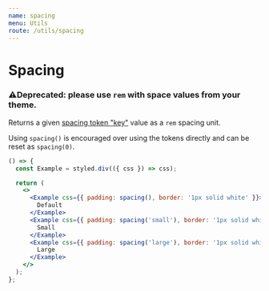 ```yaml
---
name: spacing
menu: Utils
route: /utils/spacing
---
```


# Spacing

### ⚠️**Deprecated**: please use `rem` with space values from your theme.

Returns a given [spacing token "key"](/themes/tokens#space) value as a `rem` spacing unit.

Using `spacing()` is encouraged over using the tokens directly and can be reset
as `spacing(0)`.

```jsx
() => {
  const Example = styled.div(({ css }) => css);

  return (
    <>
      <Example css={{ padding: spacing(), border: '1px solid white' }}>
        Default
      </Example>
      <Example css={{ padding: spacing('small'), border: '1px solid white' }}>
        Small
      </Example>
      <Example css={{ padding: spacing('large'), border: '1px solid white' }}>
        Large
      </Example>
    </>
  );
};
```
